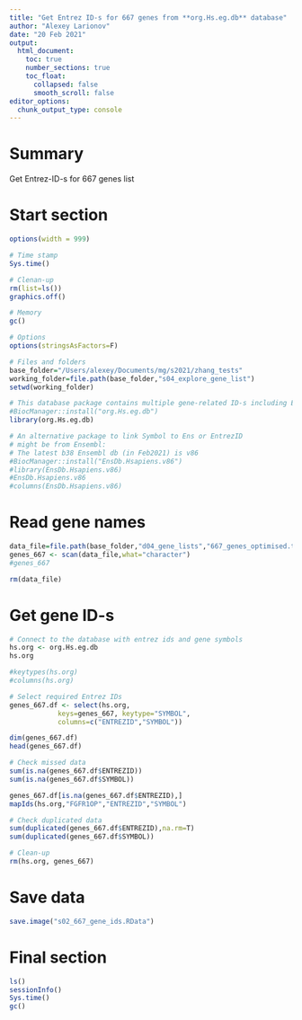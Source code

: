 ```yaml
---
title: "Get Entrez ID-s for 667 genes from **org.Hs.eg.db** database"
author: "Alexey Larionov"
date: "20 Feb 2021"
output:
  html_document:
    toc: true
    number_sections: true
    toc_float: 
      collapsed: false
      smooth_scroll: false
editor_options:
  chunk_output_type: console
---
```


# Summary

Get Entrez-ID-s for 667 genes list  

# Start section

<style>
pre {
  overflow-x: auto;
}
pre code {
  word-wrap: normal;
  white-space: pre;
}
</style>

```r
options(width = 999)
```

```r

# Time stamp
Sys.time()

# Clenan-up
rm(list=ls())
graphics.off()

# Memory
gc()

# Options
options(stringsAsFactors=F)

# Files and folders
base_folder="/Users/alexey/Documents/mg/s2021/zhang_tests"
working_folder=file.path(base_folder,"s04_explore_gene_list")
setwd(working_folder)

# This database package contains multiple gene-related ID-s including Entrez-ids and gene Symbols
#BiocManager::install("org.Hs.eg.db")
library(org.Hs.eg.db)

# An alternative package to link Symbol to Ens or EntrezID
# might be from Ensembl: 
# The latest b38 Ensembl db (in Feb2021) is v86
#BiocManager::install("EnsDb.Hsapiens.v86")
#library(EnsDb.Hsapiens.v86)
#EnsDb.Hsapiens.v86
#columns(EnsDb.Hsapiens.v86)

```

# Read gene names

```r

data_file=file.path(base_folder,"d04_gene_lists","667_genes_optimised.txt")
genes_667 <- scan(data_file,what="character")
#genes_667

rm(data_file)

```

# Get gene ID-s

```r

# Connect to the database with entrez ids and gene symbols
hs.org <- org.Hs.eg.db
hs.org

#keytypes(hs.org)
#columns(hs.org)

# Select required Entrez IDs
genes_667.df <- select(hs.org,
            keys=genes_667, keytype="SYMBOL",
            columns=c("ENTREZID","SYMBOL"))

dim(genes_667.df)
head(genes_667.df)

# Check missed data
sum(is.na(genes_667.df$ENTREZID))
sum(is.na(genes_667.df$SYMBOL))

genes_667.df[is.na(genes_667.df$ENTREZID),]
mapIds(hs.org,"FGFR1OP","ENTREZID","SYMBOL")

# Check duplicated data
sum(duplicated(genes_667.df$ENTREZID),na.rm=T)
sum(duplicated(genes_667.df$SYMBOL))

# Clean-up
rm(hs.org, genes_667)

```

# Save data

```r

save.image("s02_667_gene_ids.RData")

```

# Final section

```r

ls()
sessionInfo()
Sys.time()
gc()

```
